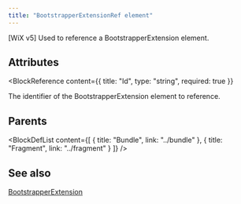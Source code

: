 ```yaml
---
title: "BootstrapperExtensionRef element"
---
```



[WiX v5] Used to reference a BootstrapperExtension element.


## Attributes

<BlockWrapper>

  <BlockReference
    content={{
      title: "Id",
      type: "string",
      required: true
    }}
  >
  The identifier of the BootstrapperExtension element to reference.
  </BlockReference>

</BlockWrapper>


## Parents

<BlockDefList content={[
    {
      title: "Bundle",
      link: "../bundle"
    },
    {
      title: "Fragment",
      link: "../fragment"
    }
  ]}
/>

## See also
[BootstrapperExtension](../bootstrapperextension)